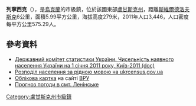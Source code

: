 {{No footnotes|time=2015-09-16T13:02:33+00:00}}
{{coord|48|4|36|N|39|33|40|E|scale:30000|display=title}}

'''列寧西克'''（{{lang-uk|Вальянівське}}），是[[烏克蘭|烏克蘭]]的市級鎮，位於該國東部[[盧甘斯克州|盧甘斯克州]]，距離[[斯維爾德洛夫斯克_(烏克蘭)|斯維爾德洛夫斯克]]6公里，面積5.99平方公里，海拔高度279米，2011年人口3,446，人口密度每平方公里575.29人。

==參考資料==
* [https://web.archive.org/web/20121010205321/http://stat6.stat.lviv.ua/PXWEB2007/ukr/publ/2011/chnas.zip Державний комітет статистики України. Чисельність наявного населення України на 1 січня 2011 року, Київ-2011 (doc)]
* [https://web.archive.org/web/20140731182036/http://database.ukrcensus.gov.ua/Mult/Database/Census/databasetree_uk.asp Розподіл населення за рідною мовою на ukrcensus.gov.ua]
* [http://w1.c1.rada.gov.ua/pls/z7503/A005?rdat1=01.05.2014&rf7571=19044 Облікова картка] на сайті [[ВРУ|ВРУ]]
* [http://weather.in.ua/ua/lyganskaja/13238 Прогноз погоди в смт. Ленінське] {{Wayback|url=http://weather.in.ua/ua/lyganskaja/13238 |date=20200811164720 }}

{{DEFAULTSORT:Ленінське}}
[[Category:盧甘斯克州市級鎮|Category:盧甘斯克州市級鎮]]


{{Luhansk-geo-stub}}